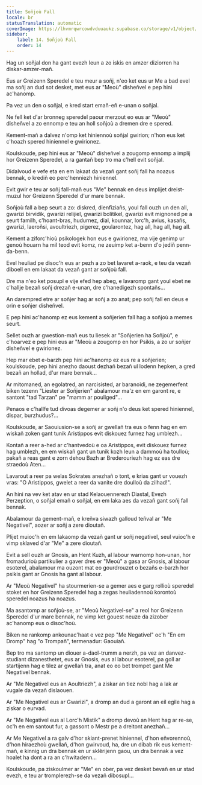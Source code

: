 ```yaml
---
title: Soñjoù Fall
locale: br
statusTranslation: automatic
coverImage: https://lhvmrqwrcowdvduuaukz.supabase.co/storage/v1/object/public/strapi-uploads/small_cover-tratado-de-psicologia-revolucionaria.webp-5e15e1cec4e0ebebcde5d7fc7565d8fd.webp
sidebar:
    label: 14. Soñjoù Fall
    order: 14
---
```

Hag un soñjal don ha gant evezh leun a zo iskis en amzer diziorren ha diskar-amzer-mañ.

Eus ar Greizenn Speredel e teu meur a soñj, n'eo ket eus ur Me a bad evel ma soñj an dud sot desket, met eus ar "Meoù" disheñvel e pep hini ac'hanomp.

Pa vez un den o soñjal, e kred start emañ-eñ e-unan o soñjal.

Ne fell ket d'ar bronneg speredel paour merzout eo eus ar "Meoù" disheñvel a zo ennomp e teu an holl soñjoù a dremen dre e spered.

Kement-mañ a dalvez n'omp ket hiniennoù soñjal gwirion; n'hon eus ket c'hoazh spered hiniennel e gwirionez.

Koulskoude, pep hini eus ar "Meoù" disheñvel a zougomp ennomp a implij hor Greizenn Speredel, a ra gantañ bep tro ma c'hell evit soñjal.

Didalvoud e vefe eta en em lakaat da vezañ gant soñj fall ha noazus bennak, o krediñ eo perc'henniezh hiniennel.

Evit gwir e teu ar soñj fall-mañ eus "Me" bennak en deus implijet dreist-muzul hor Greizenn Speredel d'ur mare bennak.

Soñjoù fall a bep seurt a zo: diskred, dienfiziañs, youl fall ouzh un den all, gwarizi birvidik, gwarizi relijiel, gwarizi bolitikel, gwarizi evit mignoned pe a seurt familh, c'hoant-bras, hudurnez, dial, kounnar, lorc'h, avius, kasañs, gwarizi, laeroñsi, avoultriezh, pigerez, goularontez, hag all, hag all, hag all.

Kement a ziforc'hioù psikologek hon eus e gwirionez, ma vije genimp ur genoù houarn ha mil teod evit komz, ne zeuimp ket a-benn d'o jediñ penn-da-benn.

Evel heuliad pe disoc'h eus ar pezh a zo bet lavaret a-raok, e teu da vezañ diboell en em lakaat da vezañ gant ar soñjoù fall.

Dre ma n'eo ket posupl e vije efed hep abeg, e lavaromp gant youl ebet ne c'hallje bezañ soñj drezañ e-unan, dre c'hanedigezh spontañs...

An darempred etre ar soñjer hag ar soñj a zo anat; pep soñj fall en deus e orin e soñjer disheñvel.

E pep hini ac'hanomp ez eus kement a soñjerien fall hag a soñjoù a memes seurt.

Sellet ouzh ar gwestion-mañ eus tu liesek ar "Soñjerien ha Soñjoù", e c'hoarvez e pep hini eus ar "Meoù a zougomp en hor Psikis, a zo ur soñjer disheñvel e gwirionez.

Hep mar ebet e-barzh pep hini ac'hanomp ez eus re a soñjerien; koulskoude, pep hini anezho daoust dezhañ bezañ ul lodenn hepken, a gred bezañ an hollad, d'ur mare bennak...

Ar mitomaned, an egolatred, an narcisisted, ar baranoidi, ne zegemerfent biken tezenn "Liester ar Soñjerien" abalamour ma'z en em garont re, e santont "tad Tarzan" pe "mamm ar pouliged"...

Penaos e c'hallfe tud divoas degemer ar soñj n'o deus ket spered hiniennel, dispar, burzhudus?...

Koulskoude, ar Saouiusion-se a soñj ar gwellañ tra eus o fenn hag en em wiskañ zoken gant tunik Aristippos evit diskouez furnez hag umblezh...

Kontañ a reer a-hed ar c'hantvedoù e oa Aristippos, evit diskouez furnez hag umblezh, en em wiskañ gant un tunik kozh leun a dammoù ha toulloù; pakañ a reas gant e zorn dehou Bazh ar Brederouriezh hag ez eas dre straedoù Aten...

Lavarout a reer pa welas Sokrates anezhañ o tont, e krias gant ur vouezh vras: "O Aristippos, gwelet a reer da vanite dre doulloù da zilhad!".

An hini na vev ket atav en ur stad Kelaouennerezh Diastal, Evezh Perzeption, o soñjal emañ o soñjal, en em laka aes da vezañ gant soñj fall bennak.

Abalamour da gement-mañ, e kreñva siwazh galloud teñval ar "Me Negativel", aozer ar soñj a zere dioutañ.

Plijet muioc'h en em lakaomp da vezañ gant ur soñj negativel, seul vuioc'h e vimp sklaved d'ar "Me" a zere dioutañ.

Evit a sell ouzh ar Gnosis, an Hent Kuzh, al labour warnomp hon-unan, hor fromadurioù partikulier a gaver dres er "Meoù" a gasa ar Gnosis, al labour esoterel, abalamour ma ouzont mat eo gourdrouzet o bezañs e-barzh hor psikis gant ar Gnosis ha gant al labour.

Ar "Meoù Negativel" ha stourmerien-se a gemer aes e garg rollioù speredel stoket en hor Greizenn Speredel hag a zegas heuliadennoù korontoù speredel noazus ha noazus.

Ma asantomp ar soñjoù-se, ar "Meoù Negativel-se" a reol hor Greizenn Speredel d'ur mare bennak, ne vimp ket gouest neuze da zizober ac'hanomp eus o disoc'hoù.

Biken ne rankomp ankounac'haat e vez pep "Me Negativel" oc'h "En em Dromp" hag "o Trompañ", termenadur: Gaouiañ.

Bep tro ma santomp un diouer a-daol-trumm a nerzh, pa vez an danvez-studiant dizanesthetet, eus ar Gnosis, eus al labour esoterel, pa goll ar startijenn hag e tilez ar gwellañ tra, anat eo eo bet trompet gant Me Negativel bennak.

Ar "Me Negativel eus an Aoultriezh", a ziskar an tiez nobl hag a lak ar vugale da vezañ dislaouen.

Ar "Me Negativel eus ar Gwarizi", a dromp an dud a garont an eil egile hag a ziskar o eurvad.

Ar "Me Negativel eus al Lorc'h Mistik" a dromp devoù an Hent hag ar re-se, oc'h en em santout fur, a gassont o Mestr pe a dreitont anezhañ...

Ar Me Negativel a ra galv d'hor skiant-prenet hiniennel, d'hon eñvorennoù, d'hon hiraezhoù gwellañ, d'hon gwirvoud, ha, dre un dibab rik eus kement-mañ, e kinnig un dra bennak en ur sklêrijenn gaou, un dra bennak a vez hoalet ha dont a ra an c'hwitadenn...

Koulskoude, pa ziskoulmer ar "Me" en ober, pa vez desket bevañ en ur stad evezh, e teu ar tromplerezh-se da vezañ dibosupl...

